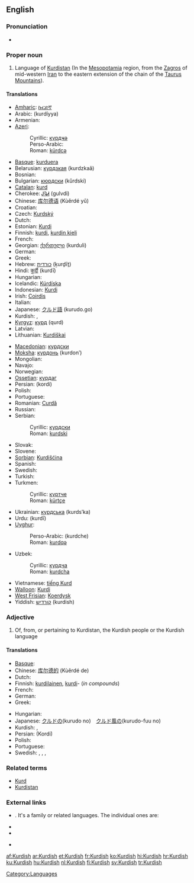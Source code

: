 {{interwiktionary|code=ku}}
==English==
{{wikipedia}}

===Pronunciation===
* {{audio|en-us-Kurdish.ogg|Audio (US)}}

===Proper noun===
{{en-proper noun}}

# Language of [[Kurdistan]] (In the [[Mesopotamia]] region, from the [[Zagros]] of mid-western [[Iran]] to the eastern extension of the chain of the [[Taurus Mountains]]).

====Translations====
{{trans-top|language of Kurdistan}}
* [[Amharic]]: [[ኩርድኛ]]
* Arabic: {{Arab|[[كردية]]}} (kurdíyya) {{f}}
* Armenian: {{t-|hy|քրդերեն|tr=k’rderen}}
* [[Azeri]]:
*: Cyrillic: [[күрдҹә]]
*: Perso-Arabic: {{fa-Arab|[[کوردجه]]}}
*: Roman: [[kürdcə]]
* [[Basque]]: [[kurduera]]
* Belarusian: [[курдзкая]] (kurdzkaǎ)
* Bosnian: {{t-|bs|kurdski|m}}
* Bulgarian: [[кюрдски]] (kǔrdski)
* [[Catalan]]: [[kurd]]
* Cherokee: [[ᎫᎸᏗ]] (gulvdi)
* Chinese: [[库尔德语]] (Kùěrdé yǔ)
* Croatian: {{t-|hr|kurdski|m}}
* Czech: [[Kurdský]]
* Dutch: {{t+|nl|Koerdisch|n}}
* Estonian: [[Kurdi]]
* Finnish: [[kurdi#Finnish|kurdi]], [[kurdin kieli]]
* French: {{t+|fr|kurde|m}}
* Georgian: [[ქურთული]] (kurduli)
* German: {{t+|de|Kurdisch}}
* Greek: {{t+|el|κουρδικά|tr=kourdiká}}
* Hebrew: [[כורדית]] (ḵurḏīṯ)
* Hindi: [[कुर्दी]] (kurdī) {{f}}
* Hungarian: {{t+|hu|kurd}}
* Icelandic: [[Kúrdíska]]
* Indonesian: [[Kurdi]]
* Irish: [[Coirdis]]
* Italian: {{t+|it|curdo}}
* Japanese: [[クルド語]] (kurudo.go)
* Kurdish: {{t+|ku|kurdî}}, {{t+|ku|کوردی|sc=ku-Arab}}
* [[Kyrgyz]]: [[курд]] (qurd)
* Latvian: {{t-|lv|kurdu|xs=Latvian}}
* Lithuanian: [[Kurdiškai]]
{{trans-mid}}
* [[Macedonian]]: [[курдски]] {{m}}
* [[Moksha]]: [[курдонь]] (kurdonʹ)
* Mongolian: {{t-|mn|курд|sc=Cyrl|xs=Mongolian}}
* Navajo: {{tø|nv|Kʼóódii bizaad}}
* Norwegian: {{t+|no|kurdisk}}
* [[Ossetian]]: [[курдаг]]
* Persian: {{fa-Arab|[[کردی]]}} (kordi)
* Polish: {{t-|pl|kurdyjski}}
* Portuguese: {{t+|pt|curdo|m}}
* Romanian: [[Curdă]]
* Russian: {{t+|ru|курдский|m|tr=kúrdskij}}
* Serbian:
*: Cyrillic: [[курдски]] {{m}}
*: Roman: [[kurdski]] {{m}}
* Slovak: {{t+|sk|kurdčina}}
* Slovene: {{t+|sl|kurdščina}}
* [[Sorbian]]: [[Kurdišćina]]
* Spanish: {{t+|es|kurdo}}
* Swedish: {{t+|sv|kurdiska}}
* Turkish: {{t+|tr|Kürtçe}}
* Turkmen:
*: Cyrillic: [[күртче]]
*: Roman: [[kürtçe]]
* Ukrainian: [[курдська]] (kurdsʹka)
* Urdu: {{ur-Arab|[[کردی]]}} (kurdī) {{f}}
* [[Uyghur]]:
*: Perso-Arabic: {{fa-Arab|[[كۇردچە]]}} (kurdche)
*: Roman: [[kurdqə]]
* Uzbek:
*: Cyrillic: [[курдча]]
*: Roman: [[kurdcha]]
* Vietnamese: [[tiếng Kurd]]
* [[Walloon]]: [[Kurdi]]
* [[West Frisian]]: [[Koerdysk]]
* Yiddish: [[קורדיש]] (kurdish)
{{trans-bottom}}

===Adjective===
{{en-adj|-}}

# Of, from, or pertaining to Kurdistan, the Kurdish people or the Kurdish language

====Translations====
{{trans-top|of, from, or pertaining to Kurdistan, the Kurdish people or the Kurdish language}}
* [[Basque]]: {{t-|eu|kurdu|xs=Basque}}
* Chinese: [[库尔德的]] (Kùěrdé de)
* Dutch: {{t+|nl|Koerdisch}}
* Finnish: [[kurdilainen]], [[kurdi#Finnish|kurdi]]- (''in compounds'')
* French: {{t+|fr|kurde}}
* German: {{t+|de|kurdisch}}
* Greek: {{t+|el|κουρδικός}}
{{trans-mid}}
* Hungarian: {{t+|hu|kurd}}
* Japanese: [[クルド]]の(kurudo no)　[[クルド]][[風]]の(kurudo-fuu no)
* Kurdish: {{t+|ku|kurdî}}, {{t+|ku|کوردی|sc=ku-Arab}}
* Persian: {{fa-Arab|[[کردی]]}} (Kordi)
* Polish: {{t-|pl|kurdyjski|m}}
* Portuguese: {{t+|pt|curdo}}
* Swedish: {{t+|sv|kurdiska}}, {{t+|sv|kurdiske}}, {{t+|sv|kurdisk}}, {{t+|sv|kurdiskt}}
{{trans-bottom}}

===Related terms===
* [[Kurd]]
* [[Kurdistan]]

===External links===
* {{ISO 639|3code=kur|1code=ku}}. It's a family or related languages. The individual ones are:
{{top2}}
* {{ethnologue|lang=Central Kurdish|code=ckb}}
* {{ethnologue|lang=Northern  Kurdish|code=kmr}}
{{mid2}}
* {{ethnologue|lang=Southern  Kurdish|code=sdh}}
{{bottom}}

[[Category:Languages]]

[[af:Kurdish]]
[[ar:Kurdish]]
[[et:Kurdish]]
[[fr:Kurdish]]
[[ko:Kurdish]]
[[hi:Kurdish]]
[[hr:Kurdish]]
[[ku:Kurdish]]
[[hu:Kurdish]]
[[nl:Kurdish]]
[[fi:Kurdish]]
[[sv:Kurdish]]
[[tr:Kurdish]]